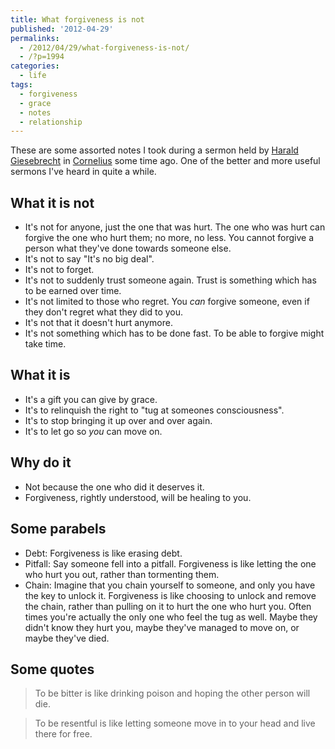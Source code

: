 ---
title: What forgiveness is not
published: '2012-04-29'
permalinks:
  - /2012/04/29/what-forgiveness-is-not/
  - /?p=1994
categories:
  - life
tags:
  - forgiveness
  - grace
  - notes
  - relationship
---

These are some assorted notes I took during a sermon held by <a href="http://haraldsblogg.blogspot.com/">Harald Giesebrecht</a> in <a href="https://www.facebook.com/adventistkirkencornelius/">Cornelius</a> some time ago. One of the better and more useful sermons I've heard in quite a while.

## What it is not

- It's not for anyone, just the one that was hurt. The one who was hurt can
  forgive the one who hurt them; no more, no less. You cannot forgive a person
  what they've done towards someone else.
- It's not to say "It's no big deal".
- It's not to forget.
- It's not to suddenly trust someone again. Trust is something which has to be
  earned over time.
- It's not limited to those who regret. You <em>can</em> forgive someone, even
  if they don't regret what they did to you.
- It's not that it doesn't hurt anymore.
- It's not something which has to be done fast. To be able to forgive might
  take time.

## What it is

- It's a gift you can give by grace.
- It's to relinquish the right to "tug at someones consciousness".
- It's to stop bringing it up over and over again.
- It's to let go so <em>you</em> can move on.

## Why do it

- Not because the one who did it deserves it.
- Forgiveness, rightly understood, will be healing to you.

## Some parabels

- Debt: Forgiveness is like erasing debt.
- Pitfall: Say someone fell into a pitfall. Forgiveness is like letting the
  one who hurt you out, rather than tormenting them.
- Chain: Imagine that you chain yourself to someone, and only you have the key
  to unlock it. Forgiveness is like choosing to unlock and remove the chain,
  rather than pulling on it to hurt the one who hurt you. Often times you're
  actually the only one who feel the tug as well. Maybe they didn't know they
  hurt you, maybe they've managed to move on, or maybe they've died.

## Some quotes

> To be bitter is like drinking poison and hoping the other person will die.

> To be resentful is like letting someone move in to your head and live there
> for free.
